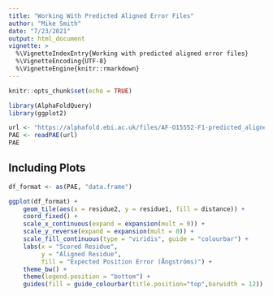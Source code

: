 ```yaml
---
title: "Working With Predicted Aligned Error Files"
author: "Mike Smith"
date: "7/23/2021"
output: html_document
vignette: >
  %\VignetteIndexEntry{Working with predicted aligned error files}
  %\VignetteEncoding{UTF-8}  
  %\VignetteEngine{knitr::rmarkdown}
---
```


```r
knitr::opts_chunk$set(echo = TRUE)
```

```r
library(AlphaFoldQuery)
library(ggplot2)
```

```r
url <- "https://alphafold.ebi.ac.uk/files/AF-O15552-F1-predicted_aligned_error_v1.json"
PAE <- readPAE(url)
PAE
```

## Including Plots


```r

df_format <- as(PAE, "data.frame")

ggplot(df_format) +
    geom_tile(aes(x = residue2, y = residue1, fill = distance)) +
    coord_fixed() +
    scale_x_continuous(expand = expansion(mult = 0)) +
    scale_y_reverse(expand = expansion(mult = 0)) +
    scale_fill_continuous(type = "viridis", guide = "colourbar") +
    labs(x = "Scored Residue",
         y = "Aligned Residue",
         fill = "Expected Position Error (Ångströms)") +
    theme_bw() +
    theme(legend.position = "bottom") +
    guides(fill = guide_colourbar(title.position="top",barwidth = 12))

```
